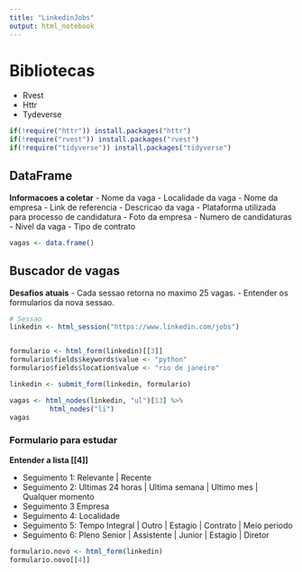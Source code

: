 ```yaml
---
title: "LinkedinJobs"
output: html_notebook
---
```


# Bibliotecas
- Rvest
- Httr
- Tydeverse
```r
if(!require("httr")) install.packages("httr")
if(!require("rvest")) install.packages("rvest")
if(!require("tidyverse")) install.packages("tidyverse")
```

## DataFrame
**Informacoes a coletar**
- Nome da vaga
- Localidade da vaga
- Nome da empresa
- Link de referencia
- Descricao da vaga
- Plataforma utilizada para processo de candidatura
- Foto da empresa
- Numero de candidaturas
- Nivel da vaga
- Tipo de contrato

```r
vagas <- data.frame()
```


## Buscador de vagas

**Desafios atuais**
- Cada sessao retorna no maximo 25 vagas. 
- Entender os formularios da nova sessao.

```r
# Sessao
linkedin <- html_session("https://www.linkedin.com/jobs")


formulario <- html_form(linkedin)[[3]]
formulario$fields$keywords$value <- "python"
formulario$fields$location$value <- "rio de janeiro"

linkedin <- submit_form(linkedin, formulario)

vagas <- html_nodes(linkedin, "ul")[13] %>%
          html_nodes("li")
vagas
```


### Formulario para estudar

**Entender a lista [[4]]**

- Seguimento 1: Relevante | Recente
- Seguimento 2: Ultimas 24 horas | Ultima semana | Ultimo mes | Qualquer momento
- Seguimento 3 Empresa
- Seguimento 4: Localidade
- Seguimento 5: Tempo Integral | Outro | Estagio | Contrato | Meio periodo
- Seguimento 6: Pleno Senior | Assistente | Junior | Estagio | Diretor

```r
formulario.novo <- html_form(linkedin)
formulario.novo[[4]]
```



